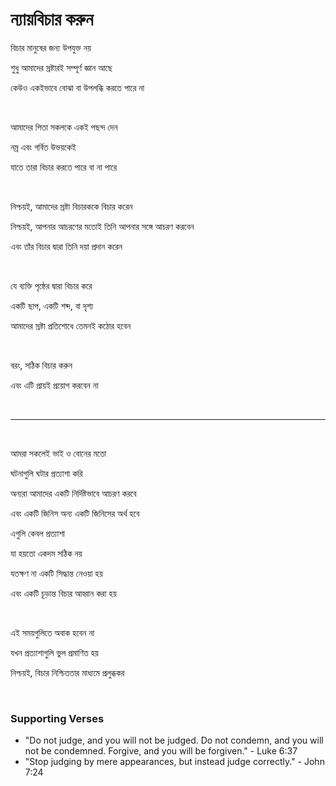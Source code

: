 # ন্যায়বিচার করুন

বিচার মানুষের জন্য উপযুক্ত নয়

শুধু আমাদের স্রষ্টারই সম্পূর্ণ জ্ঞান আছে

কেউও একইভাবে বোঝা বা উপলব্ধি করতে পারে না

<p></p>

<br />

আমাদের পিতা সকলকে একই পছন্দ দেন

নম্র এবং গর্বিত উভয়কেই

যাতে তারা বিচার করতে পারে বা না পারে

<p></p>

<br />

নিশ্চয়ই, আমাদের স্রষ্টা বিচারককে বিচার করেন

নিশ্চয়ই, আপনার আচরণের মতোই তিনি আপনার সঙ্গে আচরণ করবেন

এবং তাঁর বিচার দ্বারা তিনি দয়া প্রদান করেন

<p></p>

<br />

যে ব্যক্তি পৃষ্ঠের দ্বারা বিচার করে

একটি ছাপ, একটি শব্দ, বা দৃশ্য

আমাদের স্রষ্টা প্রতিশোধে তেমনই কঠোর হবেন

<p></p>

<br />

বরং, সঠিক বিচার করুন

এবং এটি প্রায়ই প্রয়োগ করবেন না

<br />

---

<br />

আমরা সকলেই ভাই ও বোনের মতো

ঘটনাগুলি ঘটার প্রত্যাশা করি

অন্যরা আমাদের একটি নির্দিষ্টভাবে আচরণ করবে

এবং একটি জিনিস অন্য একটি জিনিসের অর্থ হবে

এগুলি কেবল প্রত্যাশা

যা হয়তো একদম সঠিক নয়

যতক্ষণ না একটি সিদ্ধান্ত নেওয়া হয়

এবং একটি চূড়ান্ত বিচার আহ্বান করা হয়

<br />

এই সময়গুলিতে অবাক হবেন না

যখন প্রত্যাশাগুলি ভুল প্রমাণিত হয়

নিশ্চয়ই, বিচার নিশ্চিততার মাধ্যমে প্রলুব্ধকর

<p></p>

<br />

### Supporting Verses

- "Do not judge, and you will not be judged. Do not condemn, and you will not be condemned. Forgive, and you will be forgiven." - Luke 6:37
- "Stop judging by mere appearances, but instead judge correctly." - John 7:24